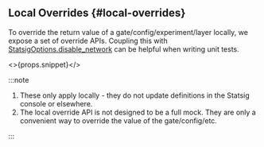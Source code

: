 
## Local Overrides <VersionBadge version={props.addedInVersion} /> {#local-overrides}

To override the return value of a gate/config/experiment/layer locally, we expose a set of override APIs. Coupling this with [StatsigOptions.disable_network](#statsig-options) can be helpful when writing unit tests.

<>{props.snippet}</>

:::note

1. These only apply locally - they do not update definitions in the Statsig console or elsewhere.
2. The local override API is not designed to be a full mock. They are only a convenient way to override the value of the gate/config/etc.

:::
